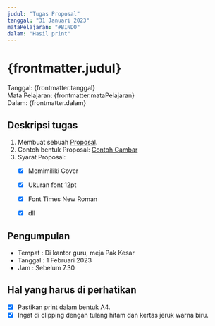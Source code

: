 ```yaml
---
judul: "Tugas Proposal"
tanggal: "31 Januari 2023"
mataPelajaran: "#BINDO"
dalam: "Hasil print"
---
```

# {frontmatter.judul}
Tanggal: {frontmatter.tanggal}  
Mata Pelajaran: {frontmatter.mataPelajaran}  
Dalam: {frontmatter.dalam}  

## Deskripsi tugas
1. Membuat sebuah [Proposal](https://id.wikipedia.org/wiki/Proposal).
2. Contoh bentuk Proposal: [Contoh Gambar](https://i1.rgstatic.net/publication/340427784_Proposal_Kuantitatif_JAMALUDIN_1710111210009/links/5e87f60e92851c2f527ba3a2/largepreview.png)
3. Syarat Proposal:
    - [x] Memimiliki Cover
    - [x] Ukuran font 12pt
    - [x] Font Times New Roman
    - [x] dll


## Pengumpulan
- Tempat : Di kantor guru, meja Pak Kesar
- Tanggal : 1 Februari 2023
- Jam   : Sebelum 7.30


## Hal yang harus di perhatikan
- [x] Pastikan print dalam bentuk A4.
- [x] Ingat di clipping dengan tulang hitam dan kertas jeruk warna biru.